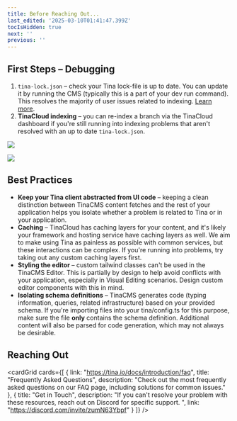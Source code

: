 ```yaml
---
title: Before Reaching Out...
last_edited: '2025-03-10T01:41:47.399Z'
tocIsHidden: true
next: ''
previous: ''
---
```


## First Steps – Debugging

1. `tina-lock.json` – check your Tina lock-file is up to date. You can update it by running the CMS (typically this is a part of your dev run command). This resolves the majority of user issues related to indexing. [Learn more](https://tina.io/docs/support#tina-lockjson).
2. **TinaCloud indexing** – you can re-index a branch via the TinaCloud dashboard if you're still running into indexing problems that aren't resolved with an up to date `tina-lock.json`.

![](/img/docs/SCR-20250310-jybh.png)

![](/img/docs/SCR-20250310-jylo.png)

## Best Practices

*  **Keep your Tina client abstracted from UI code** – keeping a clean distinction between TinaCMS content fetches and the rest of your application helps you isolate whether a problem is related to Tina or in your application.
*  **Caching** – TinaCloud has caching layers for your content, and it's likely your framework and hosting service have caching layers as well. We aim to make using Tina as painless as possible with common services, but these interactions can be complex. If you're running into problems, try taking out any custom caching layers first.
*  **Styling the editor** – custom tailwind classes can't be used in the TinaCMS Editor. This is partially by design to help avoid conflicts with your application, especially in Visual Editing scenarios. Design custom editor components with this in mind.
*  **Isolating schema definitions** – TinaCMS generates code (typing information, queries, related infrastructure) based on your provided schema. If you're importing files into your tina/config.ts  for this purpose, make sure the file **only** contains the schema definition. Additional content will also be parsed for code generation, which may not always be desirable.

## Reaching Out

<cardGrid
  cards={[
    {
      link: "https://tina.io/docs/introduction/faq",
      title: "Frequently Asked Questions",
      description:
        "Check out the most frequently asked questions on our FAQ page, including solutions for common issues."
    },
    {
      title: "Get in Touch",
      description:
        "If you can't resolve your problem with these resources, reach out on Discord for specific support. ",
      link: "https://discord.com/invite/zumN63Ybpf"
    }
  ]}
/>
